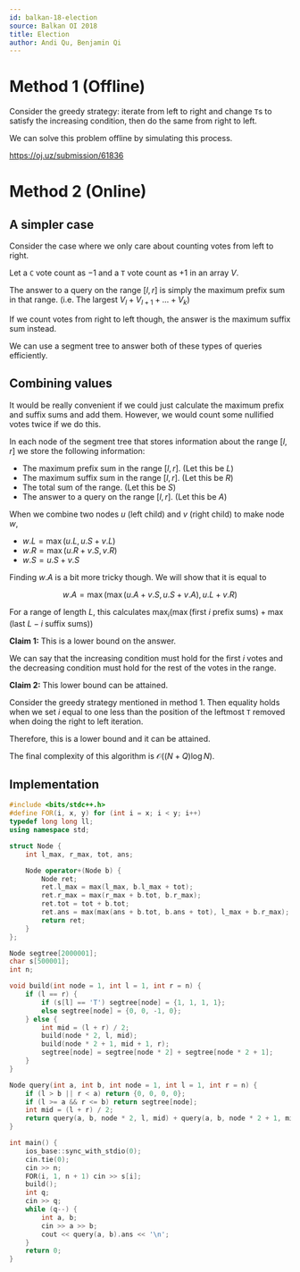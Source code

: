 ---
id: balkan-18-election
source: Balkan OI 2018
title: Election
author: Andi Qu, Benjamin Qi
---

# Method 1 (Offline)

Consider the greedy strategy: iterate from left to right and change `T`s to
satisfy the increasing condition, then do the same from right to left.

We can solve this problem offline by simulating this process.

https://oj.uz/submission/61836

<IncompleteSection />

# Method 2 (Online)

## A simpler case

Consider the case where we only care about counting votes from left to right.

Let a `C` vote count as $-1$ and a `T` vote count as $+1$ in an array $V$.

The answer to a query on the range $[l, r]$ is simply the maximum prefix sum in
that range. (i.e. The largest $V_l + V_{l + 1} + \dots + V_k$)

If we count votes from right to left though, the answer is the maximum suffix
sum instead.

We can use a segment tree to answer both of these types of queries efficiently.

## Combining values

It would be really convenient if we could just calculate the maximum prefix and
suffix sums and add them. However, we would count some nullified votes twice if
we do this.

In each node of the segment tree that stores information about the range
$[l, r]$ we store the following information:

- The maximum prefix sum in the range $[l, r]$. (Let this be $L$)
- The maximum suffix sum in the range $[l, r]$. (Let this be $R$)
- The total sum of the range. (Let this be $S$)
- The answer to a query on the range $[l, r]$. (Let this be $A$)

When we combine two nodes $u$ (left child) and $v$ (right child) to make node
$w$,

- $w.L = \max(u.L, u.S + v.L)$
- $w.R = \max(u.R + v.S, v.R)$
- $w.S = u.S + v.S$

Finding $w.A$ is a bit more tricky though. We will show that it is equal to

$$
w.A=\max(\max(u.A + v.S, u.S + v.A), u.L + v.R)
$$

For a range of length $L$, this calculates
$\max_i\left(\max(\text{first }i\text{ prefix sums})+\max(\text{last }L-i\text{ suffix sums})\right)$

**Claim 1:** This is a lower bound on the answer.

We can say that the increasing condition must hold for the first $i$ votes and
the decreasing condition must hold for the rest of the votes in the range.

**Claim 2:** This lower bound can be attained.

Consider the greedy strategy mentioned in method 1. Then equality holds when we
set $i$ equal to one less than the position of the leftmost `T` removed when
doing the right to left iteration.

Therefore, this is a lower bound and it can be attained.

The final complexity of this algorithm is $\mathcal{O}((N + Q) \log N)$.

## Implementation

```cpp
#include <bits/stdc++.h>
#define FOR(i, x, y) for (int i = x; i < y; i++)
typedef long long ll;
using namespace std;

struct Node {
	int l_max, r_max, tot, ans;

	Node operator+(Node b) {
		Node ret;
		ret.l_max = max(l_max, b.l_max + tot);
		ret.r_max = max(r_max + b.tot, b.r_max);
		ret.tot = tot + b.tot;
		ret.ans = max(max(ans + b.tot, b.ans + tot), l_max + b.r_max);
		return ret;
	}
};

Node segtree[2000001];
char s[500001];
int n;

void build(int node = 1, int l = 1, int r = n) {
	if (l == r) {
		if (s[l] == 'T') segtree[node] = {1, 1, 1, 1};
		else segtree[node] = {0, 0, -1, 0};
	} else {
		int mid = (l + r) / 2;
		build(node * 2, l, mid);
		build(node * 2 + 1, mid + 1, r);
		segtree[node] = segtree[node * 2] + segtree[node * 2 + 1];
	}
}

Node query(int a, int b, int node = 1, int l = 1, int r = n) {
	if (l > b || r < a) return {0, 0, 0, 0};
	if (l >= a && r <= b) return segtree[node];
	int mid = (l + r) / 2;
	return query(a, b, node * 2, l, mid) + query(a, b, node * 2 + 1, mid + 1, r);
}

int main() {
	ios_base::sync_with_stdio(0);
	cin.tie(0);
	cin >> n;
	FOR(i, 1, n + 1) cin >> s[i];
	build();
	int q;
	cin >> q;
	while (q--) {
		int a, b;
		cin >> a >> b;
		cout << query(a, b).ans << '\n';
	}
	return 0;
}
```

